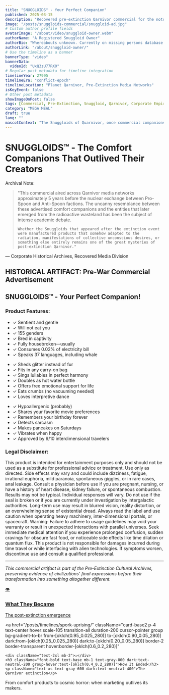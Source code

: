 ```yaml
---
title: "SNUGGLOIDS™ - Your Perfect Companion"
published: 2025-03-15
description: "Recovered pre-extinction Qarnivor commercial for the notorious 'comfort companions' that would later emerge from radioactive wastelands."
image: "/posts/snuggloids-commercial/snuggloid-ad.jpg"
# Custom author profile fields
avatarImage: "/about/video/snuggloid-owner.webm"
authorName: "A Registered Snuggloid Owner"
authorBio: "Whereabouts unknown. Currently on missing persons database."
authorLink: "/about/snuggloid-owner/"
# Use the timeline as a banner
bannerType: "video"
bannerData: 
  videoId: "UxQ3zU77RX0"
# Regular post metadata for timeline integration
timelineYear: 27995
timelineEra: "conflict-epoch"
timelineLocation: "Planet Qarnivor, Pre-Extinction Media Networks"
isKeyEvent: false
# Other post metadata
showImageOnPost: false
tags: [Commercial, Pre-Extinction, Snuggloid, Qarnivor, Corporate Empire]
category: "MEGA MEAL"
draft: true
lang: ""
mascotContext: "The Snuggloids of Quarnivor, once commercial companions, emerged post-extinction as phase-shifting enigmas. Their mysterious nature, possibly linked to consumerism's psychic echoes or extradimensional forces, continues to baffle observers, hinting at a universe where even comfort can become cosmic horror."
---
```


# SNUGGLOIDS™ - The Comfort Companions That Outlived Their Creators

<div className="font-jetbrains-mono pl-10 pr-10 py-10 rounded-xl bg-[oklch(0.95_0.025_var(--hue))] dark:bg-[oklch(0.25_0.025_var(--hue))] transition shadow-lg mb-8 overflow-hidden relative">
  <p className="italic text-gray-700 dark:text-neutral-400">Archival Note:</p>
  
  <blockquote className="mt-4 text-xl text-[oklch(0.35_0.05_var(--hue))] dark:text-[oklch(0.85_0.05_var(--hue))]">
    "This commercial aired across Qarnivor media networks approximately 5 years before the nuclear exchange between Pro-Spoon and Anti-Spoon factions. The uncanny resemblance between these advertised comfort companions and the entities that later emerged from the radioactive wasteland has been the subject of intense academic debate.
    
    Whether the Snuggloids that appeared after the extinction event were manufactured products that somehow adapted to the radiation, manifestations of collective unconscious desires, or something else entirely remains one of the great mysteries of post-extinction Qarnivor."
  </blockquote>

  <div className="mt-6 pb-4 text-right font-bold text-gray-700 dark:text-neutral-400">
  — Corporate Historical Archives, Recovered Media Division
  </div>
</div>

## HISTORICAL ARTIFACT: Pre-War Commercial Advertisement

<div className="bg-gradient-to-r from-pink-300 to-purple-300 dark:from-pink-800 dark:to-purple-800 p-6 rounded-lg mb-8">
  <h2 className="text-3xl font-extrabold text-center mb-6 text-pink-600 dark:text-pink-300">SNUGGLOIDS™ - Your Perfect Companion!</h2>

  <div className="card-base2 p-4 rounded-lg shadow bg-white bg-opacity-80 dark:bg-gray-800 dark:bg-opacity-80 mb-6">
    <h3 className="font-bold text-xl mb-4 text-pink-600 dark:text-pink-300">Product Features:</h3>
    <div className="grid grid-cols-1 md:grid-cols-3 gap-4">
      <ul className="text-sm text-pink-800 dark:text-pink-200">
        <li>✓ Sentient and gentle</li>
        <li>✓ Will not eat you</li>
        <li>✓ 155 genders</li>
        <li>✓ Bred in captivity</li>
        <li>✓ Fully housebroken—usually</li>
        <li>✓ Consumes 0.02% of electricity bill</li>
        <li>✓ Speaks 37 languages, including whale</li>
      </ul>
      <ul className="text-sm text-pink-800 dark:text-pink-200">
        <li>✓ Sheds glitter instead of fur</li>
        <li>✓ Fits in any carry-on bag</li>
        <li>✓ Sings lullabies in perfect harmony</li>
        <li>✓ Doubles as hot water bottle</li>
        <li>✓ Offers free emotional support for life</li>
        <li>✓ Eats crumbs (no vacuuming needed)</li>
        <li>✓ Loves interpretive dance</li>
      </ul>
      <ul className="text-sm text-pink-800 dark:text-pink-200">
        <li>✓ Hypoallergenic (probably)</li>
        <li>✓ Shares your favorite movie preferences</li>
        <li>✓ Remembers your birthday forever</li>
        <li>✓ Detects sarcasm</li>
        <li>✓ Makes pancakes on Saturdays</li>
        <li>✓ Vibrates when happy</li>
        <li>✓ Approved by 9/10 interdimensional travelers</li>
      </ul>
    </div>
  </div>

  <div className="card-base2 p-4 rounded-lg shadow bg-white bg-opacity-80 dark:bg-gray-800 dark:bg-opacity-80">
    <h3 className="font-bold text-lg mb-2 text-pink-600 dark:text-pink-300">Legal Disclaimer:</h3>
    <p className="text-xs text-gray-600 dark:text-gray-400 italic">
      This product is intended for entertainment purposes only and should not be used as a substitute for professional advice or treatment. Use only as directed. Side effects may vary and could include dizziness, fatigue, irrational euphoria, mild paranoia, spontaneous giggles, or in rare cases, anal leakage. Consult a physician before use if you are pregnant, nursing, or have a history of heart disease, kidney failure, or spontaneous combustion. Results may not be typical. Individual responses will vary. Do not use if the seal is broken or if you are currently under investigation by intergalactic authorities. Long-term use may result in blurred vision, reality distortion, or an overwhelming sense of existential dread. Always read the label and use caution when operating heavy machinery, inter-dimensional portals, or spacecraft. Warning: Failure to adhere to usage guidelines may void your warranty or result in unexpected interactions with parallel universes. Seek immediate medical attention if you experience prolonged confusion, sudden cravings for obscure fast food, or noticeable side effects like time dilation or quantum flux. This product is not responsible for damages incurred during time travel or while interfacing with alien technologies. If symptoms worsen, discontinue use and consult a qualified professional.
    </p>
  </div>
</div>

---

*This commercial artifact is part of the Pre-Extinction Cultural Archives, preserving evidence of civilizations' final expressions before their transformation into something altogether different.*

<div className="grid grid-cols-1 md:grid-cols-2 gap-4 mt-6 mb-6">
  <a 
    href="/posts/timelines/snuggaliod-emergence/" 
    className="card-base2 p-4 text-center hover:scale-105 transition-all duration-200 cursor-pointer group bg-gradient-to-br from-[oklch(0.95_0.025_320)] to-[oklch(0.90_0.05_320)] dark:from-[oklch(0.25_0.025_320)] dark:to-[oklch(0.20_0.05_320)] border-2 border-transparent hover:border-[oklch(0.6_0.2_320)]"
  >
    <div className="text-2xl mb-2">👁️</div>
    <h3 className="font-bold text-base mb-1 text-gray-800 dark:text-neutral-200 group-hover:text-[oklch(0.4_0.2_320)]">What They Became</h3>
    <p className="text-xs text-gray-600 dark:text-neutral-400">The post-extinction emergence</p>
  </a>

  <a 
    href="/posts/timelines/spork-uprising/" 
    className="card-base2 p-4 text-center hover:scale-105 transition-all duration-200 cursor-pointer group bg-gradient-to-br from-[oklch(0.95_0.025_280)] to-[oklch(0.90_0.05_280)] dark:from-[oklch(0.25_0.025_280)] dark:to-[oklch(0.20_0.05_280)] border-2 border-transparent hover:border-[oklch(0.6_0.2_280)]"
  >
    <div className="text-2xl mb-2">⚔️</div>
    <h3 className="font-bold text-base mb-1 text-gray-800 dark:text-neutral-200 group-hover:text-[oklch(0.4_0.2_280)]">How It Ended</h3>
    <p className="text-xs text-gray-600 dark:text-neutral-400">The Qarnivor extinction</p>
  </a>
</div>

<div className="text-center text-xs text-gray-500 dark:text-neutral-400 italic mt-4">
  From comfort products to cosmic horror: when marketing outlives its makers.
</div>